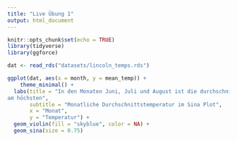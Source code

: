 ```yaml
---
title: "Live Übung 1"
output: html_document
---
```


```r
knitr::opts_chunk$set(echo = TRUE)
library(tidyverse)
library(ggforce)

dat <- read_rds("datasets/lincoln_temps.rds")

```


```r
ggplot(dat, aes(x = month, y = mean_temp)) +
    theme_minimal() +
  labs(title = "In den Monaten Juni, Juli und August ist die durchschnittliche Temperatur
am höchsten", 
       subtitle = "Monatliche Durchschnittstemperatur im Sina Plot",
       x = "Monat",
       y = "Temperatur") +
  geom_violin(fill = "skyblue", color = NA) + 
  geom_sina(size = 0.75) 
```
